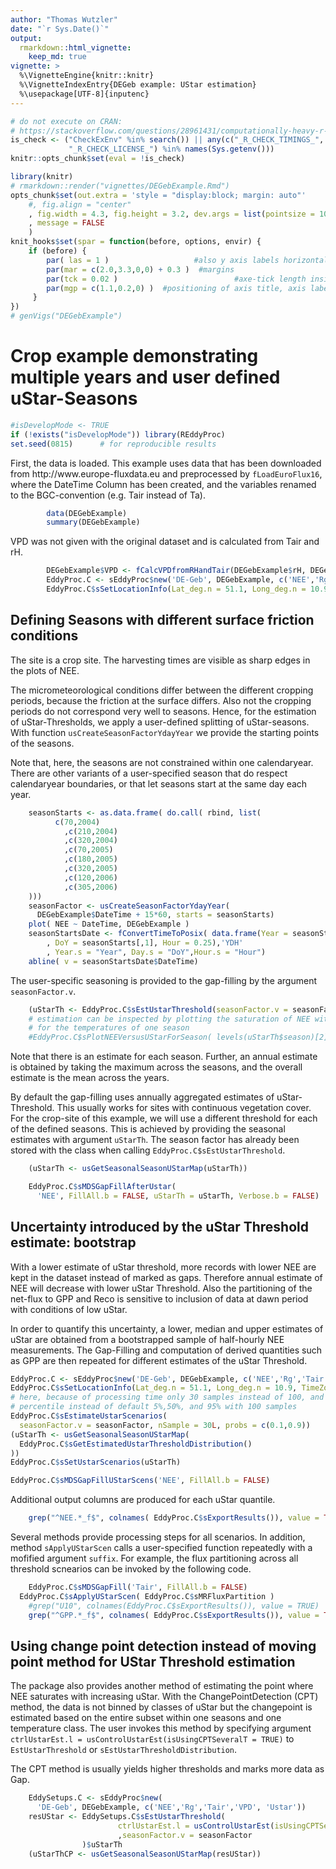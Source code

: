 ```yaml
---
author: "Thomas Wutzler"
date: "`r Sys.Date()`"
output: 
  rmarkdown::html_vignette:
    keep_md: true
vignette: >
  %\VignetteEngine{knitr::knitr}
  %\VignetteIndexEntry{DEGeb example: UStar estimation}
  %\usepackage[UTF-8]{inputenc}
---
```


```r
# do not execute on CRAN: 
# https://stackoverflow.com/questions/28961431/computationally-heavy-r-vignettes
is_check <- ("CheckExEnv" %in% search()) || any(c("_R_CHECK_TIMINGS_",
             "_R_CHECK_LICENSE_") %in% names(Sys.getenv()))
knitr::opts_chunk$set(eval = !is_check)
```

```r
library(knitr)
# rmarkdown::render("vignettes/DEGebExample.Rmd")
opts_chunk$set(out.extra = 'style = "display:block; margin: auto"'
    #, fig.align = "center"
    , fig.width = 4.3, fig.height = 3.2, dev.args = list(pointsize = 10)
    , message = FALSE
    )
knit_hooks$set(spar = function(before, options, envir) {
    if (before) {
        par( las = 1 )                   #also y axis labels horizontal
        par(mar = c(2.0,3.3,0,0) + 0.3 )  #margins
        par(tck = 0.02 )                          #axe-tick length inside plots             
        par(mgp = c(1.1,0.2,0) )  #positioning of axis title, axis labels, axis
     }
})
# genVigs("DEGebExample")
```

Crop example demonstrating multiple years and user defined uStar-Seasons
========================================================================

```r
#isDevelopMode <- TRUE
if (!exists("isDevelopMode")) library(REddyProc)
set.seed(0815)      # for reproducible results
```

First, the data is loaded. This example uses data that has been downloaded 
from http://www.europe-fluxdata.eu
and preprocessed by `fLoadEuroFlux16`, where the DateTime Column has been created, 
and the variables renamed to the BGC-convention (e.g. Tair instead of Ta).

```r
		data(DEGebExample)
		summary(DEGebExample)
```


VPD was not given with the original dataset and is calculated from Tair and rH.
```r
		DEGebExample$VPD <- fCalcVPDfromRHandTair(DEGebExample$rH, DEGebExample$Tair)
		EddyProc.C <- sEddyProc$new('DE-Geb', DEGebExample, c('NEE','Rg','Tair','VPD', 'Ustar'))
		EddyProc.C$sSetLocationInfo(Lat_deg.n = 51.1, Long_deg.n = 10.9, TimeZone_h.n = 1)  #Location of Gebesee
```

Defining Seasons with different surface friction conditions 
-----------------------------------------------------------

The site is a crop site. The harvesting times are visible as sharp edges in the plots of NEE.

The micrometeorological conditions differ between the different cropping periods,
because the friction at the surface differs.
Also not the cropping periods do not correspond very well to seasons.
Hence, for the estimation of uStar-Thresholds, we apply a user-defined splitting 
of uStar-seasons. With function `usCreateSeasonFactorYdayYear` we provide the starting
points of the seasons.  

Note that, here, the seasons are not constrained within one calendaryear. 
There are other variants of a user-specified season that do respect calendaryear boundaries, 
or that let seasons start at the same day each year. 

```r
	seasonStarts <- as.data.frame( do.call( rbind, list(
		  c(70,2004)
            ,c(210,2004)
            ,c(320,2004)
            ,c(70,2005)
            ,c(180,2005)
            ,c(320,2005)
            ,c(120,2006)
            ,c(305,2006) 		
	)))
	seasonFactor <- usCreateSeasonFactorYdayYear(
	  DEGebExample$DateTime + 15*60, starts = seasonStarts)
	plot( NEE ~ DateTime, DEGebExample )
	seasonStartsDate <- fConvertTimeToPosix( data.frame(Year = seasonStarts[,2]
		, DoY = seasonStarts[,1], Hour = 0.25),'YDH'
		, Year.s = "Year", Day.s = "DoY",Hour.s = "Hour")
	abline( v = seasonStartsDate$DateTime)
```

The user-specific seasoning is provided to the gap-filling by the argument `seasonFactor.v`. 
```r
	(uStarTh <- EddyProc.C$sEstUstarThreshold(seasonFactor.v = seasonFactor)$uStarTh)
	# estimation can be inspected by plotting the saturation of NEE with UStar 
	# for the temperatures of one season
	#EddyProc.C$sPlotNEEVersusUStarForSeason( levels(uStarTh$season)[2] )
```

Note that there is an estimate for each season. Further, an annual estimate is obtained
by taking the maximum across the seasons, and the overall estimate is the mean across the years.

By default the gap-filling uses annually aggregated estimates of uStar-Threshold.
This usually works for sites with continuous vegetation cover.
For the crop-site of this example, we will use a different threshold for each of the defined seasons.
This is achieved by providing the seasonal estimates with argument `uStarTh`.
The season factor has already been stored with the class when calling `EddyProc.C$sEstUstarThreshold`. 

```r
	(uStarTh <- usGetSeasonalSeasonUStarMap(uStarTh))
```	
```r
	EddyProc.C$sMDSGapFillAfterUstar(
	  'NEE', FillAll.b = FALSE, uStarTh = uStarTh, Verbose.b = FALSE)
```		


Uncertainty introduced by the uStar Threshold estimate: bootstrap  
-----------------------------------------------------------------

With a lower estimate of uStar threshold, more records with lower NEE are kept in 
the dataset instead of marked as gaps. Therefore annual estimate of NEE will decrease
with lower uStar Threshold. Also the partitioning of the net-flux to GPP and Reco is 
sensitive to inclusion of data at dawn period with conditions of low uStar.

In order to quantify this uncertainty, a lower, median and upper estimates of uStar 
are obtained from a bootstrapped sample of half-hourly NEE measurements.
The Gap-Filling and computation of derived quantities such as GPP are then repeated for
different estimates of the uStar Threshold.


```r
EddyProc.C <- sEddyProc$new('DE-Geb', DEGebExample, c('NEE','Rg','Tair','VPD', 'Ustar'))
EddyProc.C$sSetLocationInfo(Lat_deg.n = 51.1, Long_deg.n = 10.9, TimeZone_h.n = 1)  #Location of Gebesee
# here, because of processing time only 30 samples instead of 100, and 10% and 90% 
# percentile instead of default 5%,50%, and 95% with 100 samples
EddyProc.C$sEstimateUstarScenarios( 
  seasonFactor.v = seasonFactor, nSample = 30L, probs = c(0.1,0.9))
(uStarTh <- usGetSeasonalSeasonUStarMap(
  EddyProc.C$sGetEstimatedUstarThresholdDistribution()
))
EddyProc.C$sSetUstarScenarios(uStarTh)
```	
```r
EddyProc.C$sMDSGapFillUStarScens('NEE', FillAll.b = FALSE)
```

Additional output columns are produced for each uStar quantile. 

```r
	grep("^NEE.*_f$", colnames( EddyProc.C$sExportResults()), value = TRUE )
```		

Several methods provide processing steps for all scenarios.
In addition, method `sApplyUStarScen` calls a user-specified function repeatedly
with a mofified argument `suffix`. 
For example, the flux partitioning across all threshold scnearios can be
invoked by the following code.

```r
	EddyProc.C$sMDSGapFill('Tair', FillAll.b = FALSE)
  EddyProc.C$sApplyUStarScen( EddyProc.C$sMRFluxPartition )
	#grep("U10", colnames(EddyProc.C$sExportResults()), value = TRUE) 	
	grep("^GPP.*_f$", colnames( EddyProc.C$sExportResults()), value = TRUE )
```

Using change point detection instead of moving point method for UStar Threshold estimation
------------------------------------------------------------------------------------------

The package also provides another method of estimating the point where NEE saturates with increasing uStar.
With the ChangePointDetection (CPT) method, the data is not binned by classes of uStar but the changepoint
is estimated based on the entire subset within one seasons and one temperature class.
The user invokes this method by specifying argument `ctrlUstarEst.l = usControlUstarEst(isUsingCPTSeveralT = TRUE)`
to `EstUstarThreshold` or `sEstUstarThresholdDistribution`.

The CPT method is usually yields higher thresholds and marks more data as Gap. 
  
```r
	EddySetups.C <- sEddyProc$new(
	  'DE-Geb', DEGebExample, c('NEE','Rg','Tair','VPD', 'Ustar'))
	resUStar <- EddySetups.C$sEstUstarThreshold(
						ctrlUstarEst.l = usControlUstarEst(isUsingCPTSeveralT = TRUE)
						,seasonFactor.v = seasonFactor
				)$uStarTh
	(uStarThCP <- usGetSeasonalSeasonUStarMap(resUStar))
```


		




